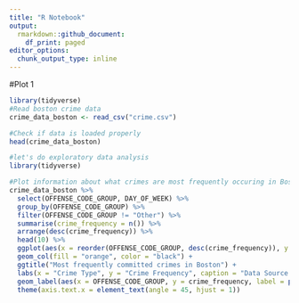 ```yaml
---
title: "R Notebook"
output:
  rmarkdown::github_document:
    df_print: paged
editor_options:
  chunk_output_type: inline
---
```


#Plot 1
```r
library(tidyverse)
#Read boston crime data
crime_data_boston <- read_csv("crime.csv")

#Check if data is loaded properly
head(crime_data_boston)
```

```r
#let's do exploratory data analysis
library(tidyverse)

#Plot information about what crimes are most frequently occuring in Boston.This will help law inforcement as well as community supoort group to divert or allocate type of resources.
crime_data_boston %>% 
  select(OFFENSE_CODE_GROUP, DAY_OF_WEEK) %>% 
  group_by(OFFENSE_CODE_GROUP) %>%
  filter(OFFENSE_CODE_GROUP != "Other") %>% 
  summarise(crime_frequency = n()) %>% 
  arrange(desc(crime_frequency)) %>% 
  head(10) %>% 
  ggplot(aes(x = reorder(OFFENSE_CODE_GROUP, desc(crime_frequency)), y = crime_frequency)) +
  geom_col(fill = "orange", color = "black") +
  ggtitle("Most frequently committed crimes in Boston") +
  labs(x = "Crime Type", y = "Crime Frequency", caption = "Data Source: https://www.kaggle.com, 1k = 1000 records") +
  geom_label(aes(x = OFFENSE_CODE_GROUP, y = crime_frequency, label = paste(round(crime_frequency/1000, digits = 2), "k")))+
  theme(axis.text.x = element_text(angle = 45, hjust = 1)) 
```
